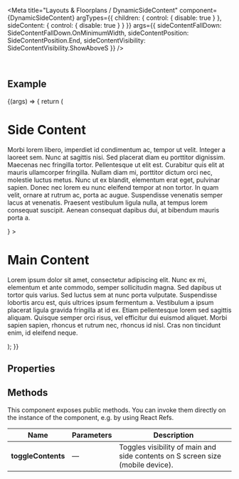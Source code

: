 
<Meta
  title="Layouts & Floorplans / DynamicSideContent"
  component={DynamicSideContent}
  argTypes={{
    children: { control: { disable: true } },
    sideContent: { control: { disable: true } }
  }}
  args={{
    sideContentFallDown: SideContentFallDown.OnMinimumWidth,
    sideContentPosition: SideContentPosition.End,
    sideContentVisibility: SideContentVisibility.ShowAboveS
  }}
/>

<DocsHeader since="0.21.0" />

<br />

## Example

<Canvas>
  <Story name="Default">
    {(args) => {
      return (
        <DynamicSideContent
          {...args}
          sideContent={
            <div>
              <h1>Side Content</h1>
              <p>
                Morbi lorem libero, imperdiet id condimentum ac, tempor ut velit. Integer a laoreet sem. Nunc at
                sagittis nisi. Sed placerat diam eu porttitor dignissim. Maecenas nec fringilla tortor. Pellentesque ut
                elit est. Curabitur quis elit at mauris ullamcorper fringilla. Nullam diam mi, porttitor dictum orci
                nec, molestie luctus metus. Nunc ut ex blandit, elementum erat eget, pulvinar sapien. Donec nec lorem eu
                nunc eleifend tempor at non tortor. In quam velit, ornare at rutrum ac, porta ac augue. Suspendisse
                venenatis semper lacus at venenatis. Praesent vestibulum ligula nulla, at tempus lorem consequat
                suscipit. Aenean consequat dapibus dui, at bibendum mauris porta a.
              </p>
            </div>
          }
        >
          <div>
            <h1>Main Content</h1>
            <p>
              Lorem ipsum dolor sit amet, consectetur adipiscing elit. Nunc ex mi, elementum et ante commodo, semper
              sollicitudin magna. Sed dapibus ut tortor quis varius. Sed luctus sem at nunc porta vulputate. Suspendisse
              lobortis arcu est, quis ultrices ipsum fermentum a. Vestibulum a ipsum placerat ligula gravida fringilla
              at id ex. Etiam pellentesque lorem sed sagittis aliquam. Quisque semper orci risus, vel efficitur dui
              euismod aliquet. Morbi sapien sapien, rhoncus et rutrum nec, rhoncus id nisl. Cras non tincidunt enim, id
              eleifend neque.
            </p>
          </div>
        </DynamicSideContent>
      );
    }}
  </Story>
</Canvas>

## Properties

<ArgsTableWithNote story="." />

<Description />

## Methods

This component exposes public methods. You can invoke them directly on the instance of the component, e.g. by using React Refs.

| Name               | Parameters | Description                                                                    |
| ------------------ | ---------- | ------------------------------------------------------------------------------ |
| **toggleContents** | &mdash;    | Toggles visibility of main and side contents on S screen size (mobile device). |

<Footer />
